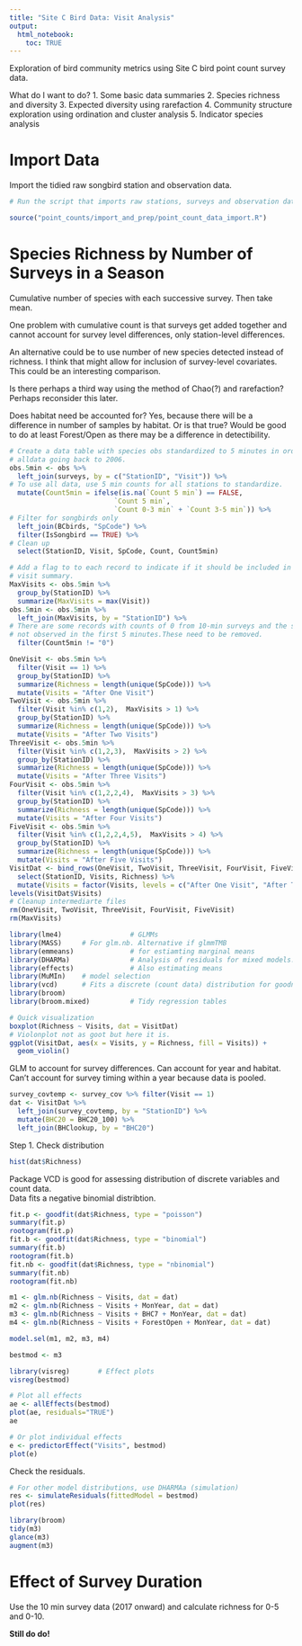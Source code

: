 ```yaml
---
title: "Site C Bird Data: Visit Analysis"
output:
  html_notebook:
    toc: TRUE
---
```


Exploration of bird community metrics using Site C bird point count survey data.

What do I want to do? 1. Some basic data summaries 2. Species richness and diversity 3. Expected diversity using rarefaction 4. Community structure exploration using ordination and cluster analysis 5. Indicator species analysis

# Import Data

Import the tidied raw songbird station and observation data.

```r
# Run the script that imports raw stations, surveys and observation data from Excel and does quick check. The QA results are not shown in this notebook. 

source("point_counts/import_and_prep/point_count_data_import.R")
```

# Species Richness by Number of Surveys in a Season

Cumulative number of species with each successive survey. Then take mean.

One problem with cumulative count is that surveys get added together and cannot account for survey level differences, only station-level differences.

An alternative could be to use number of new species detected instead of richness. I think that might allow for inclusion of survey-level covariates. This could be an interesting comparison.

Is there perhaps a third way using the method of Chao(?) and rarefaction? Perhaps reconsider this later.

Does habitat need be accounted for? Yes, because there will be a difference in number of samples by habitat. Or is that true? Would be good to do at least Forest/Open as there may be a difference in detectibility.

```r
# Create a data table with species obs standardized to 5 minutes in order to use  
# alldata going back to 2006.
obs.5min <- obs %>% 
  left_join(surveys, by = c("StationID", "Visit")) %>% 
# To use all data, use 5 min counts for all stations to standardize.
  mutate(Count5min = ifelse(is.na(`Count 5 min`) == FALSE,
                          `Count 5 min`,
                          `Count 0-3 min` + `Count 3-5 min`)) %>% 
# Filter for songbirds only
  left_join(BCbirds, "SpCode") %>% 
  filter(IsSongbird == TRUE) %>% 
# Clean up
  select(StationID, Visit, SpCode, Count, Count5min)

# Add a flag to to each record to indicate if it should be included in the total
# visit summary. 
MaxVisits <- obs.5min %>% 
  group_by(StationID) %>% 
  summarize(MaxVisits = max(Visit)) 
obs.5min <- obs.5min %>% 
  left_join(MaxVisits, by = "StationID") %>% 
# There are some records with counts of 0 from 10-min surveys and the species was
# not observed in the first 5 minutes.These need to be removed.
  filter(Count5min != "0")

OneVisit <- obs.5min %>%  
  filter(Visit == 1) %>% 
  group_by(StationID) %>% 
  summarize(Richness = length(unique(SpCode))) %>% 
  mutate(Visits = "After One Visit")
TwoVisit <- obs.5min %>%  
  filter(Visit %in% c(1,2),  MaxVisits > 1) %>% 
  group_by(StationID) %>% 
  summarize(Richness = length(unique(SpCode))) %>% 
  mutate(Visits = "After Two Visits")
ThreeVisit <- obs.5min %>%  
  filter(Visit %in% c(1,2,3),  MaxVisits > 2) %>% 
  group_by(StationID) %>% 
  summarize(Richness = length(unique(SpCode))) %>% 
  mutate(Visits = "After Three Visits")
FourVisit <- obs.5min %>%  
  filter(Visit %in% c(1,2,2,4),  MaxVisits > 3) %>% 
  group_by(StationID) %>% 
  summarize(Richness = length(unique(SpCode))) %>% 
  mutate(Visits = "After Four Visits")
FiveVisit <- obs.5min %>%  
  filter(Visit %in% c(1,2,2,4,5),  MaxVisits > 4) %>% 
  group_by(StationID) %>% 
  summarize(Richness = length(unique(SpCode))) %>% 
  mutate(Visits = "After Five Visits")
VisitDat <- bind_rows(OneVisit, TwoVisit, ThreeVisit, FourVisit, FiveVisit) %>% 
  select(StationID, Visits, Richness) %>% 
  mutate(Visits = factor(Visits, levels = c("After One Visit", "After Two Visits", "After Three Visits", "After Four Visits", "After Five Visits")))
levels(VisitDat$Visits)
# Cleanup intermediarte files
rm(OneVisit, TwoVisit, ThreeVisit, FourVisit, FiveVisit)
rm(MaxVisits)
```

```r

library(lme4)                 # GLMMs
library(MASS)     # For glm.nb. Alternative if glmmTMB
library(emmeans)              # for estiamting marginal means
library(DHARMa)               # Analysis of residuals for mixed models. By simulation.
library(effects)              # Also estimating means
library(MuMIn)    # model selection
library(vcd)      # Fits a discrete (count data) distribution for goodness-of-fit.
library(broom)
library(broom.mixed)          # Tidy regression tables
```

```r
# Quick visualization
boxplot(Richness ~ Visits, dat = VisitDat)
# Violonplot not as goot but here it is.
ggplot(VisitDat, aes(x = Visits, y = Richness, fill = Visits)) +
  geom_violin()
```

GLM to account for survey differences. Can account for year and habitat. Can't account for survey timing within a year because data is pooled.

```r
survey_covtemp <- survey_cov %>% filter(Visit == 1)
dat <- VisitDat %>% 
  left_join(survey_covtemp, by = "StationID") %>% 
  mutate(BHC20 = BHC20_100) %>% 
  left_join(BHClookup, by = "BHC20")
```

Step 1. Check distribution

```r
hist(dat$Richness)
```

Package VCD is good for assessing distribution of discrete variables and count data.\
Data fits a negative binomial distribtion.

```r
fit.p <- goodfit(dat$Richness, type = "poisson")
summary(fit.p)
rootogram(fit.p)
fit.b <- goodfit(dat$Richness, type = "binomial")
summary(fit.b)
rootogram(fit.b)
fit.nb <- goodfit(dat$Richness, type = "nbinomial")
summary(fit.nb)
rootogram(fit.nb)

```

```r
m1 <- glm.nb(Richness ~ Visits, dat = dat)
m2 <- glm.nb(Richness ~ Visits + MonYear, dat = dat)
m3 <- glm.nb(Richness ~ Visits + BHC7 + MonYear, dat = dat)
m4 <- glm.nb(Richness ~ Visits + ForestOpen + MonYear, dat = dat)

model.sel(m1, m2, m3, m4)

bestmod <- m3
```

```r

library(visreg)       # Effect plots
visreg(bestmod)

# Plot all effects
ae <- allEffects(bestmod)
plot(ae, residuals="TRUE")
ae

# Or plot individual effects
e <- predictorEffect("Visits", bestmod)
plot(e)
```

Check the residuals.

```r
# For other model distributions, use DHARMAa (simulation)
res <- simulateResiduals(fittedModel = bestmod)
plot(res)

```

```r
library(broom)
tidy(m3)
glance(m3)
augment(m3)
```

# Effect of Survey Duration

Use the 10 min survey data (2017 onward) and calculate richness for 0-5 and 0-10.

**Still do do!**
